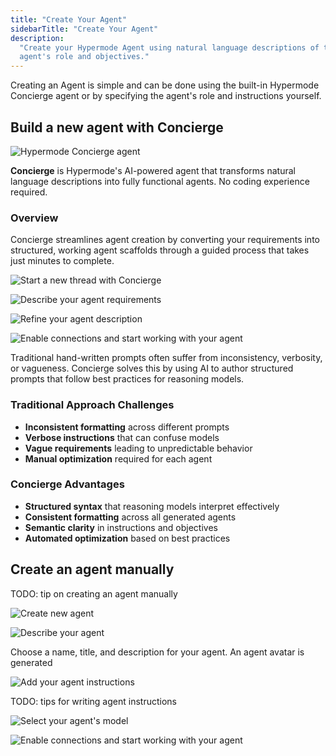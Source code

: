 ```yaml
---
title: "Create Your Agent"
sidebarTitle: "Create Your Agent"
description:
  "Create your Hypermode Agent using natural language descriptions of the
  agent's role and objectives."
---
```


Creating an Agent is simple and can be done using the built-in Hypermode
Concierge agent or by specifying the agent's role and instructions yourself.

## Build a new agent with Concierge

![Hypermode Concierge agent](/images/agents/concierge.png)

**Concierge** is Hypermode's AI-powered agent that transforms natural language
descriptions into fully functional agents. No coding experience required.

### Overview

Concierge streamlines agent creation by converting your requirements into
structured, working agent scaffolds through a guided process that takes just
minutes to complete.

<Steps>

<Step title="Start a new thread with Concierge">

![Start a new thread with Concierge](/images/agents/concierge1.png)

</Step>

<Step title="Describe your agent requirements">

![Describe your agent requirements](/images/agents/concierge2.png)

<Tip></Tip>

</Step>

<Step title="Refine your agent description">

![Refine your agent description](/images/agents/concierge3.png)

</Step>

<Step title="Enable connections and start working with your agent">

![Enable connections and start working with your agent](/images/agents/concierge4.png)

</Step>

</Steps>

<Tip>
  Traditional hand-written prompts often suffer from inconsistency, verbosity,
  or vagueness. Concierge solves this by using AI to author structured prompts
  that follow best practices for reasoning models.
</Tip>

### Traditional Approach Challenges

- **Inconsistent formatting** across different prompts
- **Verbose instructions** that can confuse models
- **Vague requirements** leading to unpredictable behavior
- **Manual optimization** required for each agent

### Concierge Advantages

- **Structured syntax** that reasoning models interpret effectively
- **Consistent formatting** across all generated agents
- **Semantic clarity** in instructions and objectives
- **Automated optimization** based on best practices

## Create an agent manually

<Tip>TODO: tip on creating an agent manually</Tip>

<Steps>

<Step title="Create new agent">

![Create new agent](/images/agents/manual-create-1.png)

</Step>

<Step title="Describe your agent">

![Describe your agent](/images/agents/manual-create-2.png)

Choose a name, title, and description for your agent. An agent avatar is
generated

</Step>

<Step title="Add your agent instructions">

![Add your agent instructions](/images/agents/manual-create-3.png)

<Tip>TODO: tips for writing agent instructions</Tip>

</Step>

<Step title="Select your agent's model">

![Select your agent's model](/images/agents/manual-create-5.png)

</Step>

<Step title="Enable connections and start working with your agent">

![Enable connections and start working with your agent](/images/agents/manual-create-4.png)

</Step>

</Steps>
